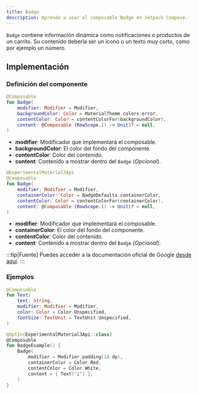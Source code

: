 ```yaml
---
title: Badge
description: Aprende a usar el composable Badge en Jetpack Compose.
---
```


[comment]: <> (La ruta siempre será assets/nombeComponente/componente-header.webp)


<HeadingImage src={heroImage} alt="Imagen del componente BadgedBox"/>

`Badge` contiene información dinámica como notificaciones o productos de un carrito. Su contenido debería ser un icono o un texto muy corto, como por ejemplo un número.

## Implementación

### Definición del componente

[comment]: <> (Añade un ``TabItem`` por cada tipo de implementación que tenga)

<Tabs>
<TabItem label="Material">

```kotlin frame="terminal"
@Composable
fun Badge(
    modifier: Modifier = Modifier,
    backgroundColor: Color = MaterialTheme.colors.error,
    contentColor: Color = contentColorFor(backgroundColor),
    content: @Composable (RowScope.() -> Unit)? = null,
)
```

- **modifier**: Modificador que implementará el composable.
- **backgroundColor**: El color del fondo del componente.
- **contentColor**: Color del contenido.
- **content**: Contenido a mostrar dentro del `Badge` (_Opcional_).

</TabItem>
<TabItem label="Material 3">

```kotlin frame="terminal"
@ExperimentalMaterial3Api
@Composable
fun Badge(
    modifier: Modifier = Modifier,
    containerColor: Color = BadgeDefaults.containerColor,
    contentColor: Color = contentColorFor(containerColor),
    content: @Composable (RowScope.() -> Unit)? = null,
)
```

- **modifier**: Modificador que implementará el composable.
- **containerColor**: El color del fondo del componente.
- **contentColor**: Color del contenido.
- **content**: Contenido a mostrar dentro del `Badge` (_Opcional_).

</TabItem>
</Tabs>

[comment]: <> (No modifiques el tip)

:::tip[Fuente]
Puedes acceder a la documentación oficial de Google
[desde aquí](https://developer.android.com/reference/kotlin/androidx/compose/runtime/package-summary).
:::

### Ejemplos

<Tabs>
<TabItem label="Material">

```kotlin frame="terminal"
@Composable
fun Text(
    text: String,
    modifier: Modifier = Modifier,
    color: Color = Color.Unspecified,
    fontSize: TextUnit = TextUnit.Unspecified,
)
```

</TabItem>
<TabItem label="Material 3">

```kotlin frame="terminal"
@OptIn(ExperimentalMaterial3Api::class)
@Composable
fun BadgeExample() {
    Badge(
        modifier = Modifier.padding(16.dp),
        containerColor = Color.Red,
        contentColor = Color.White,
        content = { Text("1") },
    )
}
```

</TabItem>
</Tabs>